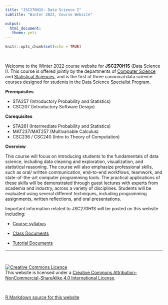 ```yaml
---
title: "JSC270H1S: Data Science I"
subtitle: "Winter 2022, Course Website"

output: 
  html_document:
   theme: yeti
---
```


```r
knitr::opts_chunk$set(echo = TRUE)
```

<br>

  Welcome to the Winter 2022 course website for __JSC270H1S__ (Data Science I). This course is offered jointly by the departments of [Computer Science](https://www.utoronto.ca) and [Statistical Sciences](http://utstat.toronto.edu), and is the first of three canonical data science courses designed for students in the Data Science Specialist Program. 

__Prerequisites__

- STA257 (Introductory Probability and Statistics)
- CSC207 (Introductory Software Design)

__Corequisites__

- STA261 (Intermediate Probability and Statistics)
- MAT237/MAT257 (Multivariable Calculus) 
- CSC236 / CSC240 (Intro to Theory of Computation)

__Overview__

  This course will focus on introducing students to the fundamentals of data science, including data cleaning and exploration, visualization, and statistical reasoning. The course will also emphasize professional skills, such as oral/ written communication, end-to-end workflows, teamwork, and state-of-the-art computer programming tools. The practical applications of these skills will be demonstrated through guest lectures with experts from academia and industry, across a variety of disciplines. Students will be evaluated using several different techniques, including programming assignments, written reflections, and oral presentations.


Important information related to JSC270H1S will be posted on this website including:

 - [Course syllabus](syllabus.html)
 
 - [Class Documents](class_docs.html) 
 
 - [Tutorial Documents](tut_docs.html)
 
 ******
<br>

<a rel="license" href="http://creativecommons.org/licenses/by-nc-sa/4.0/"><img alt="Creative Commons Licence" style="border-width:0" src="https://i.creativecommons.org/l/by-nc-sa/4.0/88x31.png" /></a><br />This website is licensed under a <a rel="license" href="http://creativecommons.org/licenses/by-nc-sa/4.0/">Creative Commons Attribution-NonCommercial-ShareAlike 4.0 International License</a>.

<br>

<a href="https://github.com/JSC270/JSC270.github.io">R Markdown source for this website</a>


